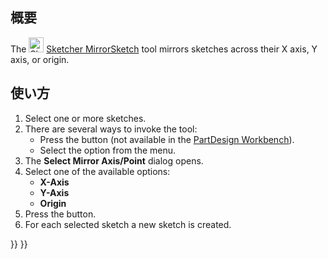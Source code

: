 <languages/>

{{Docnav/ja
|[[Sketcher_MergeSketches/ja|スケッチをマージ]]
|[[Sketcher_LeaveSketch/ja|スケッチの編集を終了]]
|[[Sketcher_Workbench/ja|スケッチ・ワークベンチ]]
|IconL=Sketcher_MergeSketches.svg‎
|IconR=Sketcher_LeaveSketch.svg
|IconC=Workbench_Sketcher.svg
}}

{{GuiCommand/ja
|Name=Sketcher MirrorSketch
|Name/ja=スケッチャー・スケッチを鏡像化
|MenuLocation=Sketch → Mirror sketch
|Workbenches=[[Sketcher_Workbench/ja|スケッチ]]、[[PartDesign_Workbench/ja|PartDesign]]
|Version=0.16
}}

<span id="Description"></span>
== 概要 ==

The [[Image:Sketcher_MirrorSketch.svg|24px]] [[Sketcher_MirrorSketch|Sketcher MirrorSketch]] tool mirrors sketches across their X axis, Y axis, or origin.

<span id="Usage"></span>
== 使い方 ==

# Select one or more sketches.
# There are several ways to invoke the tool:
#* Press the {{Button|[[Image:Sketcher_MirrorSketch.svg|16px]] [[Sketcher_MirrorSketch|Mirror sketch]]}} button (not available in the [[PartDesign_Workbench|PartDesign Workbench]]).
#* Select the {{MenuCommand|Sketch → [[Image:Sketcher_MirrorSketch.svg|16px]] Mirror sketch}} option from the menu.
# The '''Select Mirror Axis/Point''' dialog opens.
# Select one of the available options:
#* '''X-Axis'''
#* '''Y-Axis'''
#* '''Origin'''
# Press the {{Button|OK}} button.
# For each selected sketch a new sketch is created.


{{Docnav/ja
|[[Sketcher_MergeSketches/ja|スケッチをマージ]]
|[[Sketcher_LeaveSketch/ja|スケッチの編集を終了]]
|[[Sketcher_Workbench/ja|スケッチ・ワークベンチ]]
|IconL=Sketcher_MergeSketches.svg‎
|IconR=Sketcher_LeaveSketch.svg
|IconC=Workbench_Sketcher.svg
}}

{{Sketcher Tools navi{{#translation:}}}}
{{Userdocnavi{{#translation:}}}}